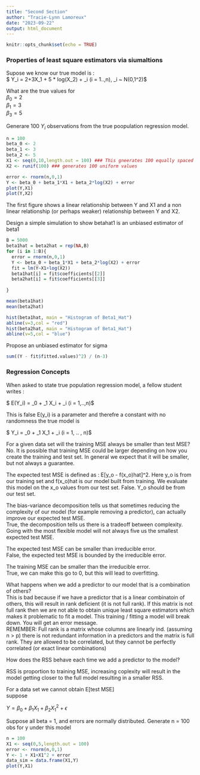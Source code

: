 ```yaml
---
title: "Second Section"
author: "Tracie-Lynn Lamoreux"
date: "2023-09-22"
output: html_document
---
```


```r
knitr::opts_chunk$set(echo = TRUE)
```

### Properties of least square estimators via siumaltions  

Supose we know our true model is :  
$ Y_i = 2+3X_1 + 5 * log(X_2) + \epsilon_i (i = 1..,n), \epsilon_i ~ N(0,1^2)$

What are the true values for  
$\beta_0 = 2$  
$\beta_1 = 3$  
$\beta_3 = 5$  

Generare 100 $Y_i$ observations from the true poopulation regression model.

```r
n = 100
beta_0 <- 2
beta_1 <- 3
beta_2 <- 5
X1 <- seq(0,10,length.out = 100) ### This gneerates 100 equally spaced values from 1-10
X2 <- runif(100) ### generates 100 uniform values

error <- rnorm(n,0,1)
Y <- beta_0 + beta_1*X1 + beta_2*log(X2) + error
plot(Y,X1)
plot(Y,X2)
```

The first figure shows a linear relationship between Y and X1 and a non linear relationship (or perhaps weaker) relationship between Y and X2.  

Design a simple simulation to show betahat1 is an unbiased estimator of beta1

```r
B = 5000
beta1hat = beta2hat = rep(NA,B)
for (i in 1:B){
  error = rnorm(n,0,1)
  Y <- beta_0 + beta_1*X1 + beta_2*log(X2) + error
  fit = lm(Y~X1+log(X2))
  beta1hat[i] = fit$coefficients[[2]]
  beta2hat[i] = fit$coefficients[[3]]
  
}

mean(beta1hat)
mean(beta2hat)

hist(beta1hat, main = "Histogram of Beta1_Hat")
abline(v=3,col = "red")
hist(beta2hat, main = "Histogram of Beta1_Hat")
abline(v=5,col = "blue")
```

  
Propose an unbiased estimator for sigma 


```r
sum((Y - fit$fitted.values)^2) / (n-3)
```


### Regression Concepts  
When asked to state true population regression model, a fellow student writes : 

$ E(Y_i) = \beta_0 + \beta_1 X_i + \epsilon_i    (i = 1,..,n)$ 

This is false E(y_i) is a parameter and therefre a constant with no randomness the true model is 

$ Y_i = \beta_0 + \beta_1 X_1 + \epsilon_i (i = 1, .. , n)$  

For a given data set will the training MSE always be smaller than test MSE?  
No. It is possible that training MSE could be larger depending on how you create the training and test set. In general we expect that it will be smaller, but not always a guarantee.  

The expected test MSE is defined as : E[y_o - f(x_o)hat]^2. Here y_o is from our training set and f(x_o)hat is our model built from training. We evaluate this model on the x_o values from our test set. 
False. Y_o should be from our test set.  

The bias-variance decomposition tells us that sometimes reducing the complexity of our model (for example removing a predictor), can actually improve our expected test MSE.  
True, the decomposition tells us there is a tradeoff between complexity. Going with the most flexible model will not always five us the smallest expected test MSE.  

The expected test MSE can be smaller than irreducible error.  
False, the expected test MSE is bounded by the irreducible error.  

The training MSE can be smaller than the irreducible error.  
True, we can make this go to 0, but this will lead to overfitting.  


What happens when we add a predictor to our model that is a combination of others?  
This is bad because if we have a predictor that is a linear combinatoin of others, this will result in rank deficient (it is not full rank). If this matrix is not full rank then we are not able to obtain unique least square estimators which makes it problematic to fit a model. This training / fitting a model will break down. You will get an error message.  
REMEMBER: Full rank is a matrix whose columns are linearly ind. (assuming n > p) there is not redundant information in a predictors and the matrix is full rank. They are allowed to be correlated, but they cannot be perfectly correlated (or exact linear combinations)  

How does the RSS behave each time we add a predictor to the model?  

RSS is proportion to training MSE, increasing coplexity will result in the model getting closer to the full model resulting in a smaller RSS.

For a data set we cannot obtain E[test MSE]  
suppose 

$Y = \beta_0 + \beta_1 X_1 + \beta_2 X_1^2 + \epsilon$  

Suppose all beta = 1, and errors are normally distributed. Generate n = 100 obs for y under this model


```r
n = 100
X1 <- seq(0,5,length.out = 100)
error <- rnorm(n,0,1)
Y <- 1 + X1+X1^2 + error
data_sim = data.frame(X1,Y)
plot(Y,X1)

```


